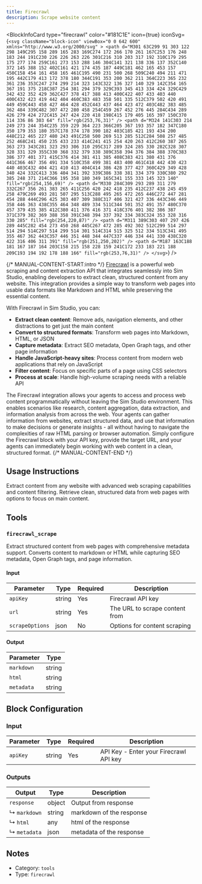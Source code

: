 ```yaml
---
title: Firecrawl
description: Scrape website content
---
```



<BlockInfoCard 
  type="firecrawl"
  color="#181C1E"
  icon={true}
  iconSvg={`<svg className="block-icon" viewBox="0 0 642 600" xmlns="http://www.w3.org/2000/svg" >
      <path
        d="M301 63C299 91 303 122 298 149C295 158 289 165 283 169C274 172 266 170 261 167C253 176 248 183 244 191C230 226 226 263 226 301C216 310 203 317 192 310C179 295 175 277 174 259C161 273 153 288 146 304C141 321 138 336 137 352C140 372 145 388 152 402C161 421 174 435 187 449C181 462 165 453 157 450C158 454 161 458 165 461C195 490 231 500 268 509C240 494 211 471 195 442C179 413 172 378 180 344C191 353 200 362 211 364C223 365 232 361 236 353C247 274 299 214 323 143C322 136 327 140 329 142C354 165 367 191 375 218C387 254 381 294 379 329C393 345 413 334 424 329C429 342 432 352 429 362C427 378 417 388 413 400C422 407 433 403 440 400C432 423 419 442 404 460C383 483 358 501 335 512C379 502 420 491 449 459C443 458 427 464 428 452C443 437 464 423 472 403C482 383 485 362 484 339C482 307 472 280 458 254C459 267 452 276 445 284C434 289 426 279 424 272C415 247 424 220 418 198C415 179 405 165 397 150C370 114 336 86 303 64"
        fill="rgb(253,76,31)"
      />
      <path
        d="M324 141C303 214 249 273 244 354C235 359 229 364 223 366C205 367 193 357 182 347C180 350 179 353 180 357C178 374 178 390 182 403C185 421 193 434 200 448C212 465 227 480 243 491C258 500 269 513 285 512C284 508 257 485 252 468C241 450 235 433 233 414C241 415 254 420 263 412C260 387 265 363 273 343C281 323 293 306 310 295C317 289 324 285 330 282C328 307 328 331 329 355C330 368 332 379 338 389C358 394 376 384 388 370C383 386 377 401 371 415C376 414 381 411 385 408C383 421 380 431 376 441C366 467 356 491 334 510C358 499 381 483 400 461C418 442 430 423 440 403C432 404 421 410 413 404C414 386 428 377 427 360C429 349 428 340 424 332C413 336 404 341 392 339C386 338 381 334 379 330C380 292 385 248 371 214C366 195 358 180 349 165C341 155 333 145 323 140"
        fill="rgb(254,156,69)"
      />
      <path
        d="M330 284C309 293 289 311 279 332C267 356 261 383 265 411C256 420 242 418 235 412C237 438 245 459 258 479C269 493 281 507 295 513C288 495 265 472 265 446C272 447 281 454 288 444C296 425 303 407 309 388C317 406 321 427 336 443C346 449 358 446 363 438C355 464 348 489 334 511C344 501 352 491 357 480C370 457 379 435 385 412C380 411 376 416 371 418C376 401 382 386 387 371C379 382 369 388 358 391C348 394 337 392 334 383C324 353 328 316 330 285"
        fill="rgb(254,220,87)"
      />
      <path
        d="M311 389C303 407 297 426 289 445C282 454 273 450 268 445C267 472 285 492 302 512C299 514 297 514 294 514C297 514 299 514 301 514C314 515 325 512 334 513C341 495 355 467 362 443C357 446 351 448 344 447C337 446 334 441 330 438C320 422 316 406 311 391"
        fill="rgb(251,250,202)"
      />
      <path
        d="M187 163C188 181 167 187 164 203C158 215 158 228 159 241C172 233 183 221 188 209C193 194 192 178 188 166"
        fill="rgb(253,76,31)"
      />
    </svg>`}
/>

{/* MANUAL-CONTENT-START:intro */}
[Firecrawl](https://firecrawl.dev/) is a powerful web scraping and content extraction API that integrates seamlessly into Sim Studio, enabling developers to extract clean, structured content from any website. This integration provides a simple way to transform web pages into usable data formats like Markdown and HTML while preserving the essential content.

With Firecrawl in Sim Studio, you can:

- **Extract clean content**: Remove ads, navigation elements, and other distractions to get just the main content
- **Convert to structured formats**: Transform web pages into Markdown, HTML, or JSON
- **Capture metadata**: Extract SEO metadata, Open Graph tags, and other page information
- **Handle JavaScript-heavy sites**: Process content from modern web applications that rely on JavaScript
- **Filter content**: Focus on specific parts of a page using CSS selectors
- **Process at scale**: Handle high-volume scraping needs with a reliable API

The Firecrawl integration allows your agents to access and process web content programmatically without leaving the Sim Studio environment. This enables scenarios like research, content aggregation, data extraction, and information analysis from across the web. Your agents can gather information from websites, extract structured data, and use that information to make decisions or generate insights - all without having to navigate the complexities of raw HTML parsing or browser automation. Simply configure the Firecrawl block with your API key, provide the target URL, and your agents can immediately begin working with web content in a clean, structured format.
{/* MANUAL-CONTENT-END */}


## Usage Instructions

Extract content from any website with advanced web scraping capabilities and content filtering. Retrieve clean, structured data from web pages with options to focus on main content.



## Tools

### `firecrawl_scrape`

Extract structured content from web pages with comprehensive metadata support. Converts content to markdown or HTML while capturing SEO metadata, Open Graph tags, and page information.

#### Input

| Parameter | Type | Required | Description |
| --------- | ---- | -------- | ----------- |
| `apiKey` | string | Yes | Firecrawl API key |
| `url` | string | Yes | The URL to scrape content from |
| `scrapeOptions` | json | No | Options for content scraping |

#### Output

| Parameter | Type |
| --------- | ---- |
| `markdown` | string |
| `html` | string |
| `metadata` | string |



## Block Configuration

### Input

| Parameter | Type | Required | Description | 
| --------- | ---- | -------- | ----------- | 
| `apiKey` | string | Yes | API Key - Enter your Firecrawl API key |



### Outputs

| Output | Type | Description |
| ------ | ---- | ----------- |
| `response` | object | Output from response |
| ↳ `markdown` | string | markdown of the response |
| ↳ `html` | any | html of the response |
| ↳ `metadata` | json | metadata of the response |


## Notes

- Category: `tools`
- Type: `firecrawl`
